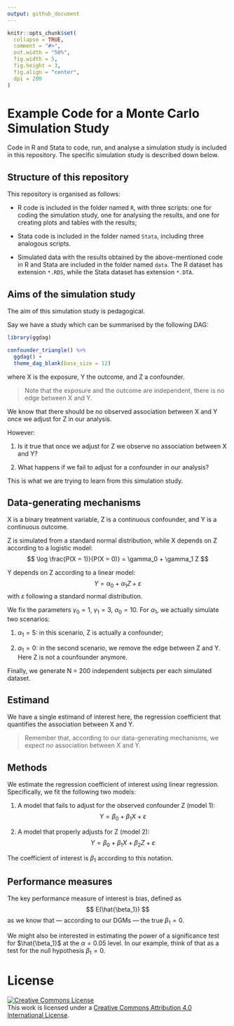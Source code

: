 ```yaml
---
output: github_document
---
```


<!-- README.md is generated from README.Rmd. Please edit that file -->

```r
knitr::opts_chunk$set(
  collapse = TRUE,
  comment = "#>",
  out.width = "50%",
  fig.width = 5,
  fig.height = 3,
  fig.align = "center",
  dpi = 200
)
```

# Example Code for a Monte Carlo Simulation Study

Code in R and Stata to code, run, and analyse a simulation study is included in this repository.
The specific simulation study is described down below.

## Structure of this repository

This repository is organised as follows:

* R code is included in the folder named `R`, with three scripts: one for coding the simulation study, one for analysing the results, and one for creating plots and tables with the results;

* Stata code is included in the folder named `Stata`, including three analogous scripts.

* Simulated data with the results obtained by the above-mentioned code in R and Stata are included in the folder named `data`.
  The R dataset has extension `*.RDS`, while the Stata dataset has extension `*.DTA`.

## Aims of the simulation study

The aim of this simulation study is pedagogical.

Say we have a study which can be summarised by the following DAG:

```r
library(ggdag)

confounder_triangle() %>%
  ggdag() +
  theme_dag_blank(base_size = 12)
```

where X is the exposure, Y the outcome, and Z a confounder.

> Note that the exposure and the outcome are independent, there is no edge between X and Y.

We know that there should be no observed association between X and Y once we adjust for Z in our analysis.

However:

1. Is it true that once we adjust for Z we observe no association between X and Y?

1. What happens if we fail to adjust for a confounder in our analysis?

This is what we are trying to learn from this simulation study.

## Data-generating mechanisms

X is a binary treatment variable, Z is a continuous confounder, and Y is a continuous outcome.

Z is simulated from a standard normal distribution, while X depends on Z according to a logistic model:
$$
\log \frac{P(X = 1)}{P(X = 0)} = \gamma_0 + \gamma_1 Z
$$

Y depends on Z according to a linear model:
$$
Y = \alpha_0 + \alpha_1 Z + \varepsilon
$$
with $\varepsilon$ following a standard normal distribution.

We fix the parameters $\gamma_0 = 1$, $\gamma_1 = 3$, $\alpha_0 = 10$.
For $\alpha_1$, we actually simulate two scenarios:

1. $\alpha_1 = 5$: in this scenario, Z is actually a confounder;

1. $\alpha_1 = 0$: in the second scenario, we remove the edge between Z and Y. Here Z is not a counfounder anymore.

Finally, we generate N = 200 independent subjects per each simulated dataset.

## Estimand

We have a single estimand of interest here, the regression coefficient that quantifies the association between X and Y.

> Remember that, according to our data-generating mechanisms, we expect _no_ association between X and Y.

## Methods

We estimate the regression coefficient of interest using linear regression.
Specifically, we fit the following two models:

1. A model that fails to adjust for the observed confounder Z (model 1):
$$
Y = \beta_0 + \beta_1 X + \varepsilon
$$

1. A model that properly adjusts for Z (model 2):
$$
Y = \beta_0 + \beta_1 X + \beta_2 Z + \varepsilon
$$

The coefficient of interest is $\beta_1$ according to this notation.

## Performance measures

The key performance measure of interest is bias, defined as
$$
E(\hat{\beta_1})
$$
as we know that — according to our DGMs — the true $\beta_1 = 0$.

We might also be interested in estimating the power of a significance test for $\hat{\beta_1}$ at the $\alpha = 0.05$ level.
In our example, think of that as a test for the null hypothesis $\beta_1 = 0$.

# License

<a rel="license" href="http://creativecommons.org/licenses/by/4.0/">
    <img alt="Creative Commons License" style="border-width:0" src="https://i.creativecommons.org/l/by/4.0/88x31.png" />
</a>
<br />
This work is licensed under a <a rel="license" href="http://creativecommons.org/licenses/by/4.0/">Creative Commons Attribution 4.0 International License</a>.
